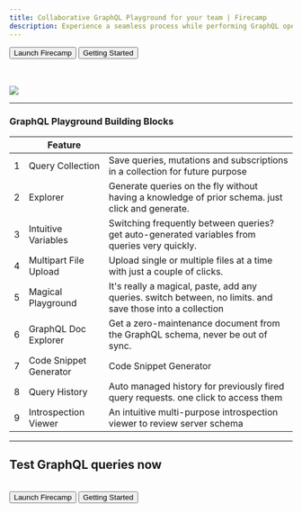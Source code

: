 ```yaml
---
title: Collaborative GraphQL Playground for your team | Firecamp
description: Experience a seamless process while performing GraphQL operations, and collaborate with your team to prepare, share, and export your query collection
---
```


<Button>Launch Firecamp</Button>
<Button variant="secondary">Getting Started</Button>

<br/><br/>
<img src="images/graphql-featured.png"/>

---

### GraphQL Playground Building Blocks
|    | Feature  	                 |   	|
|--- |---	                         |---	|
| 1  | Query Collection      	     | Save queries, mutations and subscriptions in a collection for future purpose 	|
| 2  | Explorer                      | Generate queries on the fly without having a knowledge of prior schema. just click and generate.     |
| 3  | Intuitive Variables           | Switching frequently between queries? get auto-generated variables from queries very quickly.   |
| 4  | Multipart File Upload         | Upload single or multiple files at a time with just a couple of clicks.    |
| 5  | Magical Playground            | It's really a magical, paste, add any queries. switch between, no limits. and save those into a collection |
| 6  | GraphQL Doc Explorer          | Get a zero-maintenance document from the GraphQL schema, never be out of sync.  |
| 7  | Code Snippet Generator        | Code Snippet Generator |
| 8  | Query History                 | Auto managed history for previously fired query requests. one click to access them |
| 9  | Introspection Viewer          | An intuitive multi-purpose introspection viewer to review server schema  |

---

## Test GraphQL queries now
<br/>
<Button>Launch Firecamp</Button>
<Button variant="secondary">Getting Started</Button>
